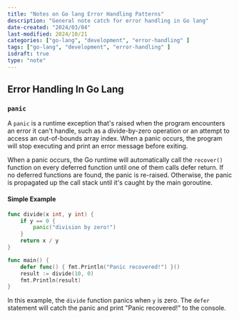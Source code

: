 ```yaml
---
title: "Notes on Go lang Error Handling Patterns"
description: "General note catch for error handling in Go lang"
date-created: "2024/03/04"
last-modified: 2024/10/21
categories: ["go-lang", "development", "error-handling" ]
tags: ["go-lang", "development", "error-handling" ]
isdraft: true
type: "note"
---
```


## Error Handling In Go Lang 

### `panic` 

A `panic` is a runtime exception that's raised when the program encounters an error it can't handle, such as a divide-by-zero operation or an attempt to access an out-of-bounds array index. When a panic occurs, the program will stop executing and print an error message before exiting.

When a panic occurs, the Go runtime will automatically call the `recover()` function on every deferred function until one of them calls defer return. If no deferred functions are found, the panic is re-raised. Otherwise, the panic is propagated up the call stack until it's caught by the main goroutine.

#### Simple Example 

```go 
func divide(x int, y int) {
    if y == 0 {
        panic("division by zero!")
    }
    return x / y
}

func main() {
    defer func() { fmt.Println("Panic recovered!") }()
    result := divide(10, 0)
    fmt.Println(result)
}
```

In this example, the `divide` function panics when `y` is zero. The `defer` statement will catch the panic and print "Panic recovered!" to the console.


